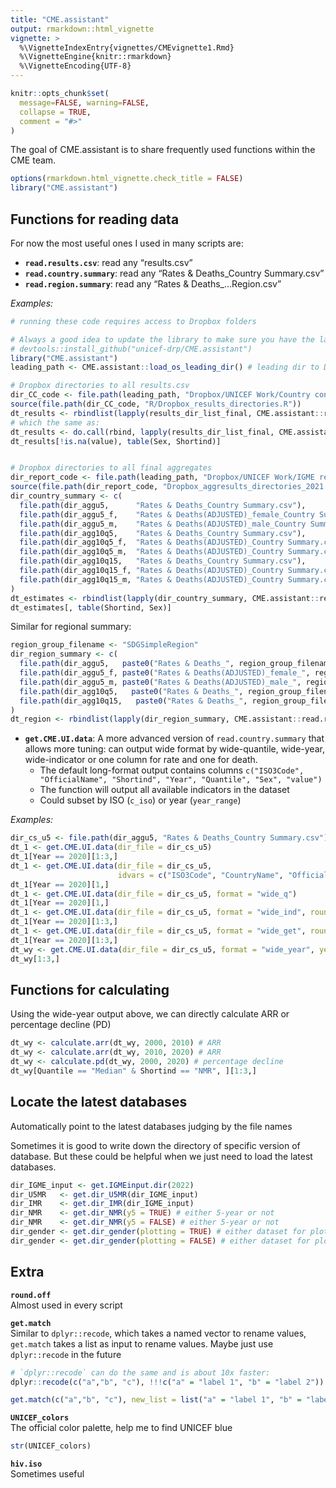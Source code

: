 ```yaml
---
title: "CME.assistant"
output: rmarkdown::html_vignette
vignette: >
  %\VignetteIndexEntry{vignettes/CMEvignette1.Rmd}
  %\VignetteEngine{knitr::rmarkdown}
  %\VignetteEncoding{UTF-8}
---
```


```r
knitr::opts_chunk$set(
  message=FALSE, warning=FALSE, 
  collapse = TRUE,
  comment = "#>"
)
```

The goal of CME.assistant is to share frequently used functions within the CME team.

```r
options(rmarkdown.html_vignette.check_title = FALSE)
library("CME.assistant")
```

## Functions for reading data

For now the most useful ones I used in many scripts are:   

* **`read.results.csv`**: read any "results.csv"
* **`read.country.summary`**: read any "Rates & Deaths_Country Summary.csv"
* **`read.region.summary`**: read any "Rates & Deaths_...Region.csv"

_Examples:_  

```r
# running these code requires access to Dropbox folders

# Always a good idea to update the library to make sure you have the latest version
# devtools::install_github("unicef-drp/CME.assistant")
library("CME.assistant")
leading_path <- CME.assistant::load_os_leading_dir() # leading dir to Dropbox

# Dropbox directories to all results.csv
dir_CC_code <- file.path(leading_path, "Dropbox/UNICEF Work/Country consultation/Code_for_CC")
source(file.path(dir_CC_code, "R/Dropbox_results_directories.R"))
dt_results <- rbindlist(lapply(results_dir_list_final, CME.assistant::read.results.csv))
# which the same as:
dt_results <- do.call(rbind, lapply(results_dir_list_final, CME.assistant::read.results.csv))
dt_results[!is.na(value), table(Sex, Shortind)]


# Dropbox directories to all final aggregates
dir_report_code <- file.path(leading_path, "Dropbox/UNICEF Work/IGME report etc/2021/Code_for_report/")
source(file.path(dir_report_code, "Dropbox_aggresults_directories_2021.R"))
dir_country_summary <- c(
  file.path(dir_aggu5,      "Rates & Deaths_Country Summary.csv"),
  file.path(dir_aggu5_f,    "Rates & Deaths(ADJUSTED)_female_Country Summary.csv"),
  file.path(dir_aggu5_m,    "Rates & Deaths(ADJUSTED)_male_Country Summary.csv"),
  file.path(dir_agg10q5,    "Rates & Deaths_Country Summary.csv"),
  file.path(dir_agg10q5_f,  "Rates & Deaths(ADJUSTED)_Country Summary.csv"),
  file.path(dir_agg10q5_m,  "Rates & Deaths(ADJUSTED)_Country Summary.csv"),
  file.path(dir_agg10q15,   "Rates & Deaths_Country Summary.csv"),
  file.path(dir_agg10q15_f, "Rates & Deaths(ADJUSTED)_Country Summary.csv"),
  file.path(dir_agg10q15_m, "Rates & Deaths(ADJUSTED)_Country Summary.csv")
)
dt_estimates <- rbindlist(lapply(dir_country_summary, CME.assistant::read.country.summary))
dt_estimates[, table(Shortind, Sex)]
```

Similar for regional summary:  

```r
region_group_filename <- "SDGSimpleRegion"
dir_region_summary <- c(
  file.path(dir_aggu5,   paste0("Rates & Deaths_", region_group_filename, ".csv")),
  file.path(dir_aggu5_f, paste0("Rates & Deaths(ADJUSTED)_female_", region_group_filename, ".csv")),
  file.path(dir_aggu5_m, paste0("Rates & Deaths(ADJUSTED)_male_", region_group_filename, ".csv")),
  file.path(dir_agg10q5,   paste0("Rates & Deaths_", region_group_filename, ".csv")),
  file.path(dir_agg10q15,   paste0("Rates & Deaths_", region_group_filename, ".csv"))
)
dt_region <- rbindlist(lapply(dir_region_summary, CME.assistant::read.region.summary))
```


* **`get.CME.UI.data`**:
A more advanced version of `read.country.summary` that allows more tuning: can output wide format by wide-quantile, wide-year, wide-indicator or one column for rate and one for death.
  + The default long-format output contains columns `c("ISO3Code", "OfficialName", "Shortind", "Year", "Quantile", "Sex", "value")`
  + The function will output all available indicators in the dataset
  + Could subset by ISO (`c_iso`) or year (`year_range`) 

_Examples:_

```r
dir_cs_u5 <- file.path(dir_aggu5, "Rates & Deaths_Country Summary.csv")
dt_1 <- get.CME.UI.data(dir_file = dir_cs_u5)
dt_1[Year == 2020][1:3,]
dt_1 <- get.CME.UI.data(dir_file = dir_cs_u5, 
                        idvars = c("ISO3Code", "CountryName", "OfficialName"), format = "wide_q")
dt_1[Year == 2020][1,]
dt_1 <- get.CME.UI.data(dir_file = dir_cs_u5, format = "wide_q")
dt_1[Year == 2020][1,]
dt_1 <- get.CME.UI.data(dir_file = dir_cs_u5, format = "wide_ind", round_digit = 1)
dt_1[Year == 2020][1:3,]
dt_1 <- get.CME.UI.data(dir_file = dir_cs_u5, format = "wide_get", round_digit = 1)
dt_1[Year == 2020][1:3,]
dt_wy <- get.CME.UI.data(dir_file = dir_cs_u5, format = "wide_year", year_range = c(2000, 2010, 2020))
dt_wy[1:3,]
```

## Functions for calculating
Using the wide-year output above, we can directly calculate ARR or percentage decline (PD)
```r
dt_wy <- calculate.arr(dt_wy, 2000, 2010) # ARR
dt_wy <- calculate.arr(dt_wy, 2010, 2020) # ARR
dt_wy <- calculate.pd(dt_wy, 2000, 2020) # percentage decline
dt_wy[Quantile == "Median" & Shortind == "NMR", ][1:3,]
```


## Locate the latest databases  
Automatically point to the latest databases judging by the file names

Sometimes it is good to write down the directory of specific version of database. But these could be helpful when we just need to load the latest databases.
```r
dir_IGME_input <- get.IGMEinput.dir(2022)
dir_U5MR   <- get.dir_U5MR(dir_IGME_input)
dir_IMR    <- get.dir_IMR(dir_IGME_input)
dir_NMR    <- get.dir_NMR(y5 = TRUE) # either 5-year or not
dir_NMR    <- get.dir_NMR(y5 = FALSE) # either 5-year or not
dir_gender <- get.dir_gender(plotting = TRUE) # either dataset for plotting or modeling
dir_gender <- get.dir_gender(plotting = FALSE) # either dataset for plotting or modeling
```


## Extra  
**`round.off`**  
Almost used in every script  

**`get.match`**  
Similar to `dplyr::recode`, which takes a named vector to rename values, `get.match` takes a list as input to rename values. Maybe just use `dplyr::recode` in the future  
```r
# `dplyr::recode` can do the same and is about 10x faster:
dplyr::recode(c("a","b", "c"), !!!c("a" = "label 1", "b" = "label 2"))

get.match(c("a","b", "c"), new_list = list("a" = "label 1", "b" = "label 2"))
```

**`UNICEF_colors`**  
The official color palette, help me to find UNICEF blue  
```r
str(UNICEF_colors)
```

**`hiv.iso`**  
Sometimes useful

